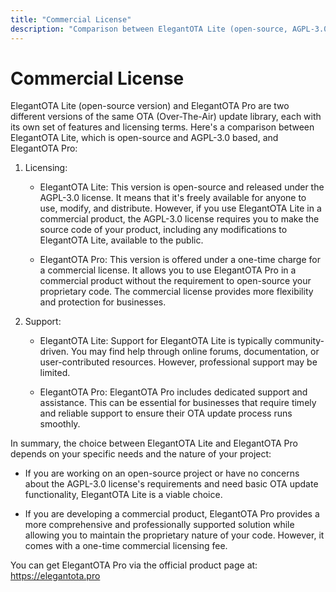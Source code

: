 ```yaml
---
title: "Commercial License"
description: "Comparison between ElegantOTA Lite (open-source, AGPL-3.0) and ElegantOTA Pro (commercial license). Covers licensing terms, usage restrictions, and support options for each version."
---
```


# Commercial License

ElegantOTA Lite (open-source version) and ElegantOTA Pro are two different versions of the same OTA (Over-The-Air) update library, each with its own set of features and licensing terms. Here's a comparison between ElegantOTA Lite, which is open-source and AGPL-3.0 based, and ElegantOTA Pro:

1. Licensing:
   - ElegantOTA Lite: This version is open-source and released under the AGPL-3.0 license. It means that it's freely available for anyone to use, modify, and distribute. However, if you use ElegantOTA Lite in a commercial product, the AGPL-3.0 license requires you to make the source code of your product, including any modifications to ElegantOTA Lite, available to the public.

   - ElegantOTA Pro: This version is offered under a one-time charge for a commercial license. It allows you to use ElegantOTA Pro in a commercial product without the requirement to open-source your proprietary code. The commercial license provides more flexibility and protection for businesses.

2. Support:
   - ElegantOTA Lite: Support for ElegantOTA Lite is typically community-driven. You may find help through online forums, documentation, or user-contributed resources. However, professional support may be limited.

   - ElegantOTA Pro: ElegantOTA Pro includes dedicated support and assistance. This can be essential for businesses that require timely and reliable support to ensure their OTA update process runs smoothly.

In summary, the choice between ElegantOTA Lite and ElegantOTA Pro depends on your specific needs and the nature of your project:

- If you are working on an open-source project or have no concerns about the AGPL-3.0 license's requirements and need basic OTA update functionality, ElegantOTA Lite is a viable choice.

- If you are developing a commercial product, ElegantOTA Pro provides a more comprehensive and professionally supported solution while allowing you to maintain the proprietary nature of your code. However, it comes with a one-time commercial licensing fee.

You can get ElegantOTA Pro via the official product page at: https://elegantota.pro
